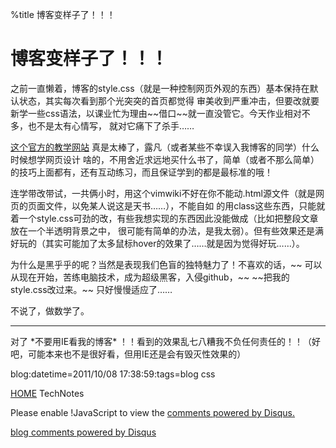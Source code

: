 %title 博客变样子了！！！


= 博客变样子了！！！=

之前一直懒着，博客的style.css（就是一种控制网页外观的东西）基本保持在默认状态，其实每次看到那个光突突的首页都觉得
审美收到严重冲击，但要改就要新学一些css语法，以课业忙为理由~~借口~~就一直没管它。今天作业相对不多，也不是太有心情写，
就对它痛下了杀手……

[http://www.w3cschools.com 这个官方的教学网站] 真是太棒了，露凡（或者某些不幸误入我博客的同学）什么时候想学网页设计
啥的，不用舍近求远地买什么书了，简单（或者不那么简单）的技巧上面都有，还有互动练习，而且保证学到的都是最标准的哦！

连学带改带试，一共俩小时，用这个vimwiki不好在你不能动.html源文件（就是网页的页面文件，以免某人说这是天书……），不能自如
的用class这些东西，只能就着一个style.css可劲的改，有些我想实现的东西因此没能做成（比如把整段文章放在一个半透明背景之中，
很可能有简单的办法，是我太弱）。但有些效果还是满好玩的（其实可能加了太多鼠标hover的效果了……就是因为觉得好玩……）。

为什么是黑乎乎的呢？当然是表现我们色盲的独特魅力了！不喜欢的话，~~ 可以从现在开始，苦练电脑技术，成为超级黑客，入侵github，~~
~~把我的style.css改过来。~~ 只好慢慢适应了……

不说了，做数学了。

----

对了 *不要用IE看我的博客* ！！看到的效果乱七八糟我不负任何责任的！！（好吧，可能本来也不是很好看，但用IE还是会有毁灭性效果的）

blog:datetime=2011/10/08 17:38:59:tags=blog css

[[index|HOME]]   TechNotes

<div id="disqus_thread"></div>
<script type="text/javascript" src="comment.js">
</script>
<noscript>Please enable !JavaScript to view the <a href="http://disqus.com/?ref_noscript">comments powered by Disqus.</a></noscript>
<a href="http://disqus.com" class="dsq-brlink">blog comments powered by <span class="logo-disqus">Disqus</span></a>
<script type="text/javascript" src="count.js">
</script>

